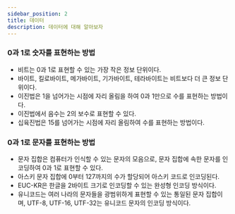 ```yaml
---
sidebar_position: 2
title: 데이터
description: 데이터에 대해 알아보자
---
```


### 0과 1로 숫자를 표현하는 방법


- 비트는 0과 1로 표현할 수 있는 가장 작은 정보 단위이다.
- 바이트, 킬로바이트, 메가바이트, 기가바이트, 테라바이트는 비트보다 더 큰 정보 단위이다.
- 이진법은 1을 넘어가는 시점에 자리 올림을 하여 0과 1만으로 수를 표현하는 방법이다.
- 이진법에서 음수는 2의 보수로 표현할 수 있다.
- 십육진법은 15를 넘어가는 시점에 자리 올림하여 수를 표현하는 방법이다.

### 0과 1로 문자를 표현하는 방법


- 문자 집합은 컴퓨터가 인식할 수 있는 문자의 모음으로, 문자 집합에 속한 문자를 인코딩하여 0과 1로 표현할 수 있다.
- 아스키 문자 집합에 0부터 127까지의 수가 할당되어 아스키 코드로 인코딩된다.
- EUC-KR은 한글을 2바이트 크기로 인코딩할 수 있는 완성형 인코딩 방식이다.
- 유니코드는 여러 나라의 문자들을 광범위하게 표현할 수 있는 통일된 문자 집합이며, UTF-8, UTF-16, UTF-32는 유니코드 문자의 인코딩 방식이다.